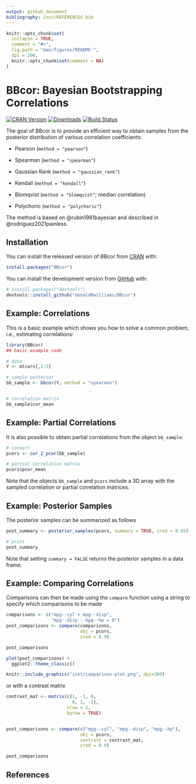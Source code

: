 ```yaml
---
output: github_document
bibliography: inst/REFERENCES.bib
---
```


<!-- README.md is generated from README.Rmd. Please edit that file -->

```r
knitr::opts_chunk$set(
  collapse = TRUE,
  comment = "#>",
  fig.path = "man/figures/README-",
  dpi = 200,
  knitr::opts_chunk$set(comment = NA)
)
```

# **BBcor**: Bayesian Bootstrapping Correlations
[![CRAN Version](http://www.r-pkg.org/badges/version/BBcor)](https://cran.r-project.org/package=BBcor)
[![Downloads](https://cranlogs.r-pkg.org/badges/BBcor)](https://cran.r-project.org/package=BBcor)
[![Build Status](https://travis-ci.org/donaldRwilliams/BBcor.svg?branch=master)](https://travis-ci.org/donaldRwilliams/BBcor)


The goal of BBcor is to provide an efficient way to obtain samples from the 
posterior distribution of various correlation coefficients:

* Pearson (`method = "pearson"`)

* Spearman (`method = "spearman"`)

* Gaussian Rank (`method = "gaussian_rank"`)

* Kendall (`method = "kendall"`)

* Blomqvist (`method = "blomqvist"`; median correlation)

* Polychoric (`method = "polychoric"`)

The method is based on @rubin1981bayesian and described in @rodriguez2021painless.

## Installation

You can install the released version of BBcor from [CRAN](https://CRAN.R-project.org) with:

``` r
install.packages("BBcor")
```

You can install the development version from [GitHub](https://github.com/) with:

``` r
# install.packages("devtools")
devtools::install_github("donaldRwilliams/BBcor")
```
## Example: Correlations

This is a basic example which shows you how to solve a common problem, i.e., estimating correlations:

```r
library(BBcor)
## basic example code

# data
Y <- mtcars[,1:5]

# sample posterior
bb_sample <- bbcor(Y, method = "spearman")


# correlation matrix
bb_sample$cor_mean
```


## Example: Partial Correlations
It is also possible to obtain partial correlations from the object `bb_sample`:

```r
# convert
pcors <- cor_2_pcor(bb_sample)

# partial correlation matrix
pcors$pcor_mean
```

Note that the objects `bb_sample` and `pcors` include a 3D array with the sampled 
correlation or partial correlation matrices.

## Example: Posterior Samples
The posterior samples can be summarized as follows
```r
post_summary <- posterior_samples(pcors, summary = TRUE, cred = 0.95)

# print
post_summary
```

Note that setting `summary = FALSE` returns the posterior samples in a data frame.

## Example: Comparing Correlations

Comparisons can then be made using the `compare` function using a string to specify which comparisons to be made

```r
comparisons <- c("mpg--cyl > mpg--disp",
                 "mpg--disp - mpg--hp = 0")
post_comparisons <- compare(comparisons,
                            obj = pcors,
                            cred = 0.9)

post_comparisons
```

```r
plot(post_comparisons) +
  ggplot2::theme_classic()
```
```r
knitr::include_graphics("inst/comparison-plot.png", dpi=300)
```

or with a contrast matrix

```r
contrast_mat <- matrix(c(1, -1, 0, 
                         0, 1, -1), 
                       nrow = 2, 
                       byrow = TRUE)


post_comparisons <- compare(c("mpg--cyl", "mpg--disp", "mpg--hp"),
                            obj = pcors,
                            contrast = contrast_mat,
                            cred = 0.9)

post_comparisons
```


## References